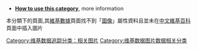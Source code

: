 {{Hidden category}}
*'''[[User:Taketa/Project_images|How to use this category]]''', more information
本分類下的頁面,其[[維基數據|維基數據]]頁面找不到「[[d:Property:P18|圖像]]」屬性資料且並未在[[中文維基百科|中文維基百科]]頁面中插入圖片

[[Category:维基数据追踪分类：相关图片|Category:维基数据追踪分类：相关图片]]
[[Category:维基数据图片数据相关分类|Category:维基数据图片数据相关分类]]